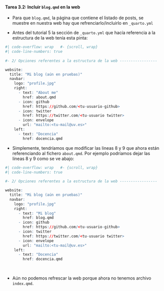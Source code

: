 ::: {.callout-important icon="false"}
#### Tarea 3.2: Incluir `blog.qmd` en la web

- Para que `blog.qmd`, la página que contiene el listado de posts, se muestre en nuestra web hay que refrenciarlo/incluirlo en `_quarto.yml`

- Antes del tutorial 5 la sección de `_quarto.yml` que hacía referencia a la estructura de la web tenía esta pinta: 

```r
#| code-overflow: wrap   #- {scroll, wrap}
#| code-line-numbers: true
 
#- 2/ Opciones referentes a la estructura de la web -----------------

website:
  title: "Mi blog (aún en pruebas)"
  navbar:
    logo: "profile.jpg"
    right:
      - text: "About me"
        href: about.qmd
      - icon: github
        href: https://github.com/<tu-usuario-github>
      - icon: twitter
        href: https://twitter.com/<tu-usuario twitter>
      - icon: envelope
        url: "mailto:<tu-mail@uv.es>"
    left: 
      - text: "Docencia"
        href: docencia.qmd
```

- Simplemente, tendríamos que modificar las lineas 8 y 9 que ahora están referenciando al fichero `about.qmd`. Por ejemplo podríamos dejar las lineas 8 y 9 como se ve abajo:


```r
#| code-overflow: wrap   #- {scroll, wrap}
#| code-line-numbers: true
 
#- 2/ Opciones referentes a la estructura de la web -----------------

website:
  title: "Mi blog (aún en pruebas)"
  navbar:
    logo: "profile.jpg"
    right:
      - text: "Mi blog"
        href: blog.qmd
      - icon: github
        href: https://github.com/<tu-usuario-github>
      - icon: twitter
        href: https://twitter.com/<tu-usuario twitter>
      - icon: envelope
        url: "mailto:<tu-mail@uv.es>"
    left: 
      - text: "Docencia"
        href: docencia.qmd
```

<br>

- Aún no podemos refrescar la web porque ahora no tenemos archivo `index.qmd`. 


:::

